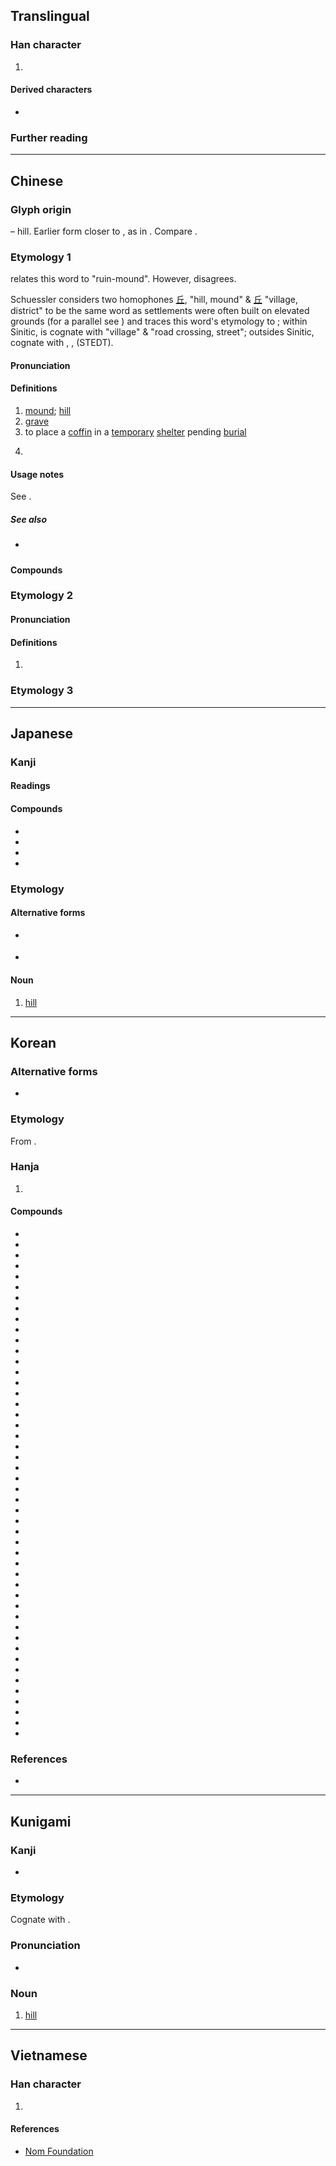 {{also|丠|坵}}
{{character info}}
==Translingual==

===Han character===
{{Han char|rn=1|rad=一|as=04|sn=5|four=72101|canj=OM|ids=⿱斤一}}

# {{mul-shuowen radical-def|293}}

====Derived characters====
* {{l|mul|[[𠰋]], [[坵]], [[㚱]], [[岴]], [[拞]], [[㳋]], [[𬮾]], [[𪲀]], [[䂡]], [[蚯]], [[𧦺]], [[䟬]], [[𫒒]], [[駈]], [[𩨼]], [[𪟘]], [[邱]], [[𣢥]], [[屔]], [[𫠴]], [[𮨆]], [[𩿨]], [[𡶦]], [[𢇹]], [[茊]], [[𥬨]], [[虗]], [[𩬡]], [[𦦛]], [[乒]], [[乓]], [[兵]], [[岳]]}}

===Further reading===
{{kangxi-ws|一部/四畫}}
{{Han ref|kx=0077.140|dkj=00033|dj=0156.020|hdz=10017.010|uh=4E18}}

----

==Chinese==

===Glyph origin===
{{Han etyl}}
{{liushu|i}} – hill. Earlier form closer to {{zh-l|*丠}}, as in {{och-l|虛}}. Compare {{zh-l|*山}}.

===Etymology 1===
{{zh-forms|alt=丠,𠀉,㐀,𡊣,坵,𠀌}}
{{zh-ref|Wang (1982)}} relates this word to {{zh-l|墟}} "ruin-mound". However, {{zh-ref|Schuessler (2007)}} disagrees.

Schuessler considers two homophones [[丘]], "hill, mound" & [[丘]] "village, district" to be the same word as settlements were often built on elevated grounds (for a parallel see {{zh-l|京}}) and traces this word's etymology to {{inh|zh|sit-pro|*r/g-wa||village}}; within Sinitic, {{och-l|丘}} is cognate with {{och-l|里}} "village" & {{och-l|街}} "road crossing, street"; outsides Sinitic, cognate with {{cog|lus|khua||village}}, {{cog|cnh|khûa||village, cosmos}}, {{cog|my|ရွာ||village}} (STEDT).

====Pronunciation====
{{zh-pron
|m=qiū
|c=jau1
|h=pfs=hiû
|md=kiŭ
|mn=khu/khiu
|mn_note=khu - vernacular; khiu - literary
|mn-t=ku1/kiu1
|mn-t_note=ku1 - vernacular; kiu1 - literary
|w=1qieu
|mc=y
|oc=y
|cat=n,v,cls
}}

====Definitions====
{{zh-hanzi}}

# [[mound]]; [[hill]]
# [[grave]]
# to place a [[coffin]] in a [[temporary]] [[shelter]] pending [[burial]]
# {{lb|zh|dialectal}} {{zh-classifier|[[field]]s|t=[[plot]]}}

====Usage notes====
See {{zh-l|邱}}.

=====See also=====
* {{sense|hills}} {{zh-l|山}}

====Compounds====
{{zh-der|丘疹|九丘|丘山|五比丘|宛丘|丘井|丘壑|丘木|丘八|如丘而止|丘腦|介丘|八索九丘|丘隴|丘中有麻|恩重丘山|寢丘之志|丘嫂|土丘|員丘山|一丘之貉|丘壟|宗廟丘墟|丘陵|巴丘|島狀丘陵|一丘一壑|圜丘|丘墳|丹丘|丘園|太丘道廣|丘墟|下視丘|左丘|丘墓|恥丘|山丘|放情丘壑|狐死首丘|沙丘|泌丘|炎丘|比丘尼|視丘|旄丘|砂丘|皮諾丘|畝丘|狐丘之誡|梧丘之魂|皖南丘陵|比丘|松丘|曹丘|糟丘|胸有丘壑|華屋丘墟|虎丘|融丘|膠東丘陵|麥丘老人|黎丘丈人|零落山丘|首丘夙願|首丘之情|首丘之思|首丘之念|首丘|陵丘|鼻丘|首丘之望|華屋山丘|赫丘利斯|丘林|資丘|溪丘灣|丘堡|商丘}}

===Etymology 2===
{{zh-forms}}

====Pronunciation====
{{zh-pron
|m=qiū
|cat=pn
}}

====Definitions====
{{zh-hanzi}}

# {{surname|zh}}

===Etymology 3===
{{zh-see|坵}}

----

==Japanese==

===Kanji===
{{ja-kanji|grade=c|rs=一04}}

====Readings====
{{ja-readings
|goon=く
|kanon=きゅう<きう
|kun=おか-
}}

====Compounds====
* {{ja-r|丘上|きゅうじょう}}
* {{ja-r|丘疹|きゅうしん}}
* {{ja-r|丘%辺|おか%べ}}
* {{ja-r|丘陵|きゅうりょう}}

===Etymology===
{{ja-kanjitab|おか|yomi=k}}

====Alternative forms====
* {{q|less common}} {{l/ja|岡}}
* {{q|less common}} {{l/ja|壟}}

====Noun====
{{ja-noun|おか}}

# [[hill]]
#: {{ja-usex|丘を下る|おか を くだる|to go down a hill}}

----

==Korean==

===Alternative forms===
* {{alter|ko|㐀}}

===Etymology===
From {{der|ko|ltc|sort=구|-}} {{ltc-l|丘}}. {{hanja-hunmong|구|kwu|地理#상03B}}

===Hanja===
{{ko-hanja-search}}
{{ko-hanja|언덕|구}}

# {{hanja form of|구|[[small]] [[hill]]}}

====Compounds====
{{der-top3|Compounds}}
* {{ko-l|구강|丘岡}}
* {{ko-l|구롱|丘壟}}
* {{ko-l|구릉|丘陵}}
* {{ko-l|구목|丘木}}
* {{ko-l|구묘|丘墓}}
* {{ko-l|구민|丘民}}
* {{ko-l|구부|丘阜}}
* {{ko-l|구분|丘墳}}
* {{ko-l|구사|丘史}}
* {{ko-l|구산|丘山}}
* {{ko-l|구수|丘嫂}}
* {{ko-l|구수|丘首}}
* {{ko-l|구언|丘言}}
* {{ko-l|구우|丘隅}}
* {{ko-l|구원|丘園}}
* {{ko-l|구정|丘亭}}
* {{ko-l|구진|丘疹}}
* {{ko-l|구질|丘垤}}
* {{ko-l|구총|丘冢}}
* {{ko-l|구판|丘坂}}
* {{ko-l|구학|丘壑}}
* {{ko-l|구허|丘墟}}
* {{ko-l|고구|古丘}}
* {{ko-l|고구|故丘}}
* {{ko-l|고구|高丘}}
* {{ko-l|^공구|孔丘}}
* {{ko-l|능구|陵丘}}
* {{ko-l|단구|丹丘}}
* {{ko-l|비구|比丘}}
* {{ko-l|사구|沙丘}}
* {{ko-l|상구|上丘}}
* {{ko-l|소구|小丘}}
* {{ko-l|아구|阿丘}}
* {{ko-l|[[연구]]/[[련구]]|連丘}}
* {{ko-l|원구|[[圜丘]]/[[圓丘]]}}
* {{ko-l|[[이구]]/[[니구]]|泥丘}}
* {{ko-l|잔구|殘丘}}
* {{ko-l|잠구|潛丘}}
* {{ko-l|청구|靑丘}}
* {{ko-l|치구|恥丘}}
* {{ko-l|파구|波丘}}
* {{ko-l|하구|下丘}}
* {{ko-l|해구|海丘}}
* {{ko-l|화구|火丘}}
* {{ko-l|비구니|比丘尼}}
* {{ko-l|수정구|受精丘}}
* {{ko-l|구리지언|丘里之言}}
* {{ko-l|일구지학|一丘之貉}}
{{der-bottom}}

===References===
* {{R:hanjadoc|20}}

----

==Kunigami==

===Kanji===
{{head|xug|kanji}}

* {{ja-readings|kun=[[ふぁーい]] (faai)}}

===Etymology===
Cognate with {{cog|ja|丘|tr=おか, oka}}.

===Pronunciation===
* {{IPA|xug|/ɸaːi/|sort=ふぁあい}}

===Noun===
{{head|xug|noun|hiragana|ふぁーい|romaji|fāi|sort=ふぁあい}}

# [[hill]]

{{c|xug|Landforms|sort=ふぁあい}}
----

==Vietnamese==

===Han character===
{{vi-hantu|[[khâu]], [[kheo]], [[khưu]]|rs=一04}}

# {{rfdef|vi|sort=一04}}

====References====
* [http://nomfoundation.org/common/nom_details.php?codepoint=4e18 Nom Foundation]